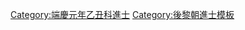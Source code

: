 {{Navbox
|name = 端慶元年乙丑科庭試進士榜
|title = [[後黎朝進士列表|端慶元年（1505年）乙丑科庭試進士榜]]
|titlestyle = background-color:#FFD700;
|image =
|style = width:100%;text-align:center; 
|groupstyle = text-align:center; background-color:#FFD700;
|liststyle = text-align:center;
|state = {{{state<includeonly>|collapsed</includeonly>}}}

|group1 = 第一甲<br>勅賜進士及第<br>共3名
|list1 = [[狀元]]：'''[[黎鼐|黎　鼐]]''' - [[榜眼]]：'''[[裴允文]]''' - [[探花]]：'''[[陳棐 (越南)|陳　棐]]'''

|group2 = 第二甲<br>勅賜進士出身<br>共16名
|list2 = [[阮肖象]] - [[阮允元]] - [[陶逢泰]] - [[阮允升]] - [[范秉璇]] - [[陳時雨]] - [[劉沆 (後黎朝)|劉　沆]] - [[張孚說]]<br>[[韶黽齡]] - [[陳宗魯]] - [[陳文炳]] - [[杜文塤]] - [[劉文源]] - [[楊德簡]] - [[杜崧|杜　崧]] - [[陳磊 (後黎朝)|陳　磊]]

|group3 = 第三甲<br>勅賜同進士出身<br>共36名
|list3 = [[范敦碏]] - [[阮嘉猷]] - [[郭琠|郭　琠]] - [[阮子周]] - [[阮述 (後黎朝)|阮　述]] - [[阮晹谷]] - [[吳璪|吳　璪]] - [[杜滉|杜　滉]] - [[阮廷賴]] - [[宋師路]] - [[阮仁仕]] - [[阮非虎]]<br>[[黎德毛]] - [[阮文炳]] - [[阮輝|阮　輝]] - [[黃中 (後黎朝)|黃　中]] - [[阮光論]] - [[武福兼]] - [[阮塤|阮　塤]] - [[黎允執]] - [[朱必勝]] - [[阮孚佑]] - [[范純仁 (後黎朝)|范純仁]] - [[阮子美]]<br>[[范嘉謨]] - [[阮達明]] - [[武一之]] - [[阮克諧]] - [[阮文瑩]] - [[杜文忠]] - [[阮孝思]] - [[阮仁孝]] - [[阮胥|阮　胥]] - [[阮文運 (後黎朝)|阮文運]] - [[阮維鷟]] - [[阮敬遵]]
|belowstyle = text-align: center; background-color:#FFD700;
|below='''前一科：[[Template:景統五年壬戌科庭試進士榜|景統五年壬戌科]]　'''·'''　後一科：[[Template:端慶四年戊辰科庭試進士榜|端慶四年戊辰科]]'''
}}
[[Category:端慶元年乙丑科進士]]
<noinclude>[[Category:端慶元年乙丑科進士| ]]
[[Category:後黎朝進士模板]]</noinclude>
